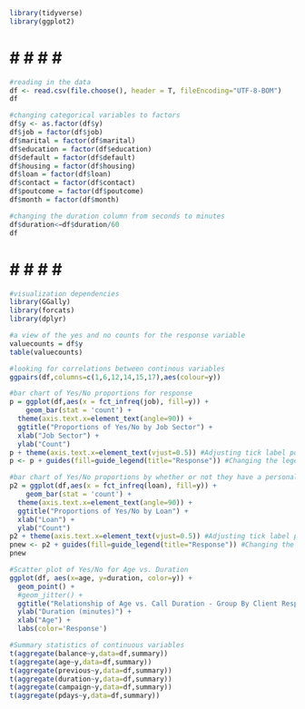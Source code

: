 ```{r Package Setup}
library(tidyverse)
library(ggplot2)
```
# # # # # # 
```{r dataset}
#reading in the data
df <- read.csv(file.choose(), header = T, fileEncoding="UTF-8-BOM")
df

#changing categorical variables to factors
df$y <- as.factor(df$y)
df$job = factor(df$job)
df$marital = factor(df$marital)
df$education = factor(df$education)
df$default = factor(df$default)
df$housing = factor(df$housing)
df$loan = factor(df$loan)
df$contact = factor(df$contact)
df$poutcome = factor(df$poutcome)
df$month = factor(df$month)

#changing the duration column from seconds to minutes
df$duration<−df$duration/60
df
```
# # # # # # 
```{r EDA}
#visualization dependencies
library(GGally)
library(forcats)
library(dplyr)

#a view of the yes and no counts for the response variable
valuecounts = df$y
table(valuecounts)

#looking for correlations between continous variables
ggpairs(df,columns=c(1,6,12,14,15,17),aes(colour=y))

#bar chart of Yes/No proportions for response
p = ggplot(df,aes(x = fct_infreq(job), fill=y)) + 
	geom_bar(stat = 'count') +
  theme(axis.text.x=element_text(angle=90)) +
  ggtitle("Proportions of Yes/No by Job Sector") +
  xlab("Job Sector") +
  ylab("Count")
p + theme(axis.text.x=element_text(vjust=0.5)) #Adjusting tick label positions
p <- p + guides(fill=guide_legend(title="Response")) #Changing the legend title

#bar chart of Yes/No proportions by whether or not they have a personal loan already
p2 = ggplot(df,aes(x = fct_infreq(loan), fill=y)) + 
	geom_bar(stat = 'count') +
  theme(axis.text.x=element_text(angle=90)) +
  ggtitle("Proportions of Yes/No by Loan") +
  xlab("Loan") +
  ylab("Count")
p2 + theme(axis.text.x=element_text(vjust=0.5)) #Adjusting tick label positions
pnew <- p2 + guides(fill=guide_legend(title="Response")) #Changing the legend title
pnew

#Scatter plot of Yes/No for Age vs. Duration
ggplot(df, aes(x=age, y=duration, color=y)) +
  geom_point() +
  #geom_jitter() +
  ggtitle("Relationship of Age vs. Call Duration - Group By Client Response") +
  ylab("Duration (minutes)") +
  xlab("Age") + 
  labs(color='Response')

#Summary statistics of continuous variables
t(aggregate(balance~y,data=df,summary))
t(aggregate(age~y,data=df,summary))
t(aggregate(previous~y,data=df,summary))
t(aggregate(duration~y,data=df,summary))
t(aggregate(campaign~y,data=df,summary))
t(aggregate(pdays~y,data=df,summary))

```
